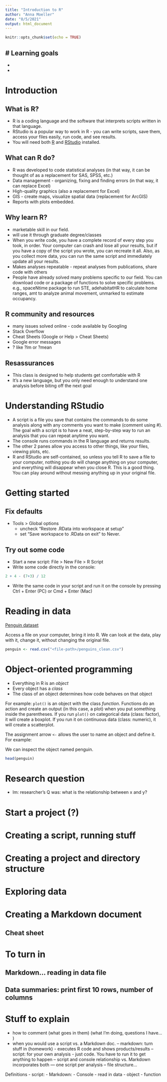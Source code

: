 ```yaml
---
title: "Introduction to R"
author: "Anna Moeller"
date: "8/5/2021"
output: html_document
---
```


```r
knitr::opts_chunk$set(echo = TRUE)
```

# Learning goals 
- 
- 
- 


# Introduction 

## What is R? 
- R is a coding language and the software that interprets scripts written in that language. 
- RStudio is a popular way to work in R - you can write scripts, save them, access your files easily, run code, and see results. 
- You will need both [R](https://cran.r-project.org/bin/windows/base/) and [RStudio](https://www.rstudio.com/products/rstudio/download/) installed.

## What can R do? 
- R was developed to code statistical analyses (in that way, it can be thought of as a replacement for SAS, SPSS, etc.)
- Data management - organizing, fixing and finding errors (in that way, it can replace Excel)
- High-quality graphics (also a replacement for Excel)
- GIS - create maps, visualize spatial data (replacement for ArcGIS)
- Reports with plots embedded. 

## Why learn R? 
- marketable skill in our field. 
- will use it through graduate degree/classes 
- When you write code, you have a complete record of every step you took, in order. Your computer can crash and lose all your results, but if you have a copy of the script you wrote, you can recreate it all. Also, as you collect more data, you can run the same script and immediately update all your results. 
- Makes analyses repeatable - repeat analyses from publications, share code with others
- People have already solved many problems specific to our field. You can download code or a package of functions to solve specific problems. e.g., spaceNtime package to run STE, adehabitatHR to calculate home ranges, amt to analyze animal movement, unmarked to estimate occupancy. 

## R community and resources
- many issues solved online - code available by Googling
- Stack Overflow 
- Cheat Sheets (Google or Help > Cheat Sheets)
- Google error messages 
- ?<function-name> like ?lm or ?mean

## Resassurances
- This class is designed to help students get comfortable with R
- It's a new language, but you only need enough to understand one analysis before biting off the next goal
 
# Understanding RStudio
- A script is a file you save that contains the commands to do some analysis along with any comments you want to make (comment using #). The goal with a script is to have a neat, step-by-step way to run an analysis that you can repeat anytime you want. 
- The console runs commands in the R language and returns results. 
- The other 2 panes allow you access to other things, like your files, viewing plots, etc. 
- R and RStudio are self-contained, so unless you tell R to save a file to your computer, nothing you do will change anything on your computer, and everything will disappear when you close R. This is a good thing. You can play around without messing anything up in your original file. 

# Getting started
## Fix defaults 
- Tools > Global options
   - uncheck "Restore .RData into workspace at setup" 
   - set "Save workspace to .RData on exit" to Never. 

## Try out some code 
- Start a new script: File > New File > R Script
- Write some code directly in the console:
```r
2 + 4 - (7+3) / 12
```
- Write the same code in your script and run it on the console by pressing Ctrl + Enter (PC) or Cmd + Enter (Mac)


# Reading in data

[Penguin dataset](https://oceaninformatics.ucsd.edu/datazoo/catalogs/pallter/datasets/220)

Access a file on your computer, bring it into R. We can look at the data, play with it, change it, without changing the original file. 

```r
penguin <- read.csv("<file-path>/penguins_clean.csv")
```

# Object-oriented programming
- Everything in R is an *object* 
- Every object has a *class* 
- The class of an object determines how code behaves on that object 

For example: `plot()` is an object with the class *function*. Functions do an action and create an output (in this case, a plot) when you put something inside the parentheses. If you run `plot()` on categorical data (class: factor), it will create a boxplot. If you run it on continuous data (class: numeric), it will create a scatterplot. 

The assignment arrow `<-` allows the user to name an object and define it. For example: 

We can inspect the object named penguin. 

```r
head(penguin)
```


# Research question
 - lm: researcher's Q was: what is the relationship between x and y?

# Start a project (?) 


# Creating a script, running stuff 



# Creating a project and directory structure

# Exploring data 

# Creating a Markdown document 
## Cheat sheet 

# To turn in 
## Markdown... reading in data file
## Data summaries: print first 10 rows, number of columns 



# Stuff to explain 
- how to comment (what goes in them) (what I'm doing, questions I have... )
- when you would use a script vs. a Markdown doc. 
 -- markdown: turn stuff in (homework) - executes R code and shows products/results
 -- script: for your own analysis - just code. You have to run it to get anything to happen 
 -- script and console relationship vs. Markdown incorporates both
 --- one script per analysis 
 -- file structure... 

Definitions
- script: 
- Markdown: 
- Console
- read in data 
- object
- function


